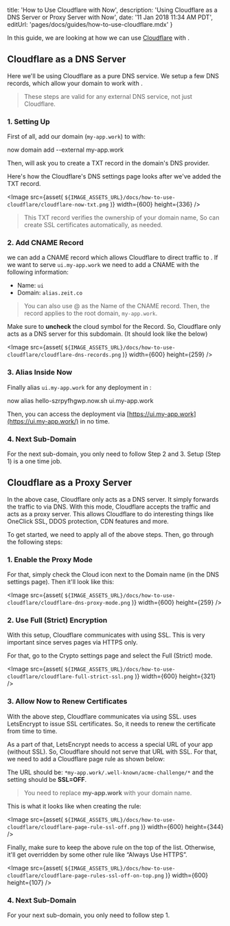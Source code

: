 

  title: 'How to Use Cloudflare with Now',
  description: 'Using Cloudflare as a DNS Server or Proxy Server with Now',
  date: '11 Jan 2018 11:34 AM PDT',
  editUrl: 'pages/docs/guides/how-to-use-cloudflare.mdx'
}

In this guide, we are looking at how we can use [Cloudflare](https://www.cloudflare.com/) with <Now color="#000"/>.

## Cloudflare as a DNS Server

Here we'll be using Cloudflare as a pure DNS service. We setup a few DNS records, which allow your domain to work with <Now color="#000"/>.

> These steps are valid for any external DNS service, not just Cloudflare.

### 1. Setting Up

First of all, add our domain (`my-app.work`) to <Now color="#000"/> with:

<TerminalInput>now domain add --external my-app.work</TerminalInput>

Then, <Now color="#000"/> will ask you to create a TXT record in the domain's DNS provider.

Here's how the Cloudflare's DNS settings page looks after we've added the TXT record.

<Image
  src={asset(
    `${IMAGE_ASSETS_URL}/docs/how-to-use-cloudflare/cloudflare-now-txt.png`
  )}
  width={600}
  height={336}
/>

> This TXT record verifies the ownership of your domain name, So <Now color="#000"/> can create SSL certificates automatically, as needed.

### 2. Add CNAME Record

<Now color="#000"/> we can add a CNAME record which allows Cloudflare to direct traffic to <Now color="#000"/>. If we want to serve `ui.my-app.work` we need to add a CNAME with the following information:

- Name: `ui`
- Domain: `alias.zeit.co`

> You can also use @ as the Name of the CNAME record. Then, the record applies to the root domain, `my-app.work`.

Make sure to **uncheck** the cloud symbol for the Record. So, Cloudflare only acts as a DNS server for this subdomain.
(It should look like the below)

<Image
  src={asset(
    `${IMAGE_ASSETS_URL}/docs/how-to-use-cloudflare/cloudflare-dns-records.png`
  )}
  width={600}
  height={259}
/>

### 3. Alias Inside Now

Finally alias `ui.my-app.work` for any deployment in <Now color="#000"/>:

<TerminalInput>now alias hello-szrpyfhgwp.now.sh ui.my-app.work</TerminalInput>

Then, you can access the deployment via [https://ui.my-app.work](https://ui.my-app.work/) in no time.

### 4. Next Sub-Domain

For the next sub-domain, you only need to follow Step 2 and 3. Setup (Step 1) is a one time job.

## Cloudflare as a Proxy Server

In the above case, Cloudflare only acts as a DNS server. It simply forwards the traffic to <Now color="#000"/> via DNS. With this mode, Cloudflare accepts the traffic and acts as a proxy server. This allows Cloudflare to do interesting things like OneClick SSL, DDOS protection, CDN features and more.

To get started, we need to apply all of the above steps. Then, go through the following steps:

### 1. Enable the Proxy Mode

For that, simply check the Cloud icon next to the Domain name (in the DNS settings page). Then it'll look like this:

<Image
  src={asset(
    `${IMAGE_ASSETS_URL}/docs/how-to-use-cloudflare/cloudflare-dns-proxy-mode.png`
  )}
  width={600}
  height={259}
/>

### 2. Use Full (Strict) Encryption

With this setup, Cloudflare communicates with <Now color="#000"/> using SSL. This is very important since <Now color="#000"/> serves pages via HTTPS only.

For that, go to the Crypto settings page and select the Full (Strict) mode.

<Image
  src={asset(
    `${IMAGE_ASSETS_URL}/docs/how-to-use-cloudflare/cloudflare-full-strict-ssl.png`
  )}
  width={600}
  height={321}
/>

### 3. Allow Now to Renew Certificates

With the above step, Cloudflare communicates via <Now color="#000"/> using SSL. <Now color="#000"/> uses LetsEncrypt to issue SSL certificates. So, it needs to renew the certificate from time to time.

As a part of that, LetsEncrypt needs to access a special URL of your app (without SSL). So, Cloudflare should not serve that URL with SSL. For that, we need to add a Cloudflare page rule as shown below:

The URL should be: `*my-app.work/.well-known/acme-challenge/*` and the setting should be **SSL=OFF**.

> You need to replace **my-app.work** with your domain name.

This is what it looks like when creating the rule:

<Image
  src={asset(
    `${IMAGE_ASSETS_URL}/docs/how-to-use-cloudflare/cloudflare-page-rule-ssl-off.png`
  )}
  width={600}
  height={344}
/>

Finally, make sure to keep the above rule on the top of the list. Otherwise, it'll get overridden by some other rule like “Always Use HTTPS”.

<Image
  src={asset(
    `${IMAGE_ASSETS_URL}/docs/how-to-use-cloudflare/cloudflare-page-rules-ssl-off-on-top.png`
  )}
  width={600}
  height={107}
/>

### 4. Next Sub-Domain

For your next sub-domain, you only need to follow step 1.

